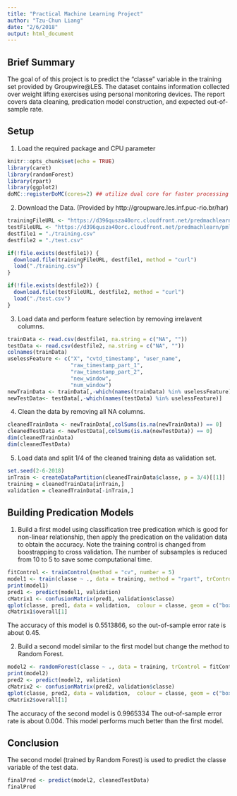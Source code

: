 ```yaml
---
title: "Practical Machine Learning Project"
author: "Tzu-Chun Liang"
date: "2/6/2018"
output: html_document
---
```


## Brief Summary

The goal of of this project is to predict the "classe" variable in the training set provided by Groupwire@LES. The dataset contains information collected over weight lifting exercises using personal monitoring devices. The report covers data cleaning, predication model construction, and expected out-of-sample rate.

## Setup

1. Load the required package and CPU parameter

```r
knitr::opts_chunk$set(echo = TRUE)
library(caret)
library(randomForest)
library(rpart)
library(ggplot2)
doMC::registerDoMC(cores=2) ## utilize dual core for faster processing
```

2. Download the Data. (Provided by http://groupware.les.inf.puc-rio.br/har)
```r
trainingFileURL <- "https://d396qusza40orc.cloudfront.net/predmachlearn/pml-training.csv"
testFileURL <- "https://d396qusza40orc.cloudfront.net/predmachlearn/pml-testing.csv"
destfile1 = "./training.csv"
destfile2 = "./test.csv"

if(!file.exists(destfile1)) {
  download.file(trainingFileURL, destfile1, method = "curl")
  load("./training.csv")
}

if(!file.exists(destfile2)) {
  download.file(testFileURL, destfile2, method = "curl")
  load("./test.csv")
}

```

3. Load data and perform feature selection by removing irrelavent columns.

```r
trainData <- read.csv(destfile1, na.string = c("NA", ""))
testData <- read.csv(destfile2, na.string = c("NA", ""))
colnames(trainData)
uselessFeature <- c("X", "cvtd_timestamp", "user_name", 
                    "raw_timestamp_part_1",
                    "raw_timestamp_part_2",
                    "new_window",
                    "num_window")
newTrainData <- trainData[,-which(names(trainData) %in% uselessFeature)]
newTestData<- testData[,-which(names(testData) %in% uselessFeature)]
```

4. Clean the data by removing all NA columns.
```r
cleanedTrainData <- newTrainData[,colSums(is.na(newTrainData)) == 0]
cleanedTestData <- newTestData[,colSums(is.na(newTestData)) == 0]
dim(cleanedTrainData)
dim(cleanedTestData)
```

5. Load data and split 1/4 of the cleaned training data as validation set.

```r
set.seed(2-6-2018)
inTrain <- createDataPartition(cleanedTrainData$classe, p = 3/4)[[1]]
training = cleanedTrainData[inTrain,]
validation = cleanedTrainData[-inTrain,]
```

## Building Predication Models

1. Build a first model using classification tree predication which is good for non-linear relationship, then apply the predication on the validation data to obtain the accuracy. Note the training control is changed from boostrapping to cross validation. The number of subsamples is reduced from 10 to 5 to save some computational time.
```r
fitControl <- trainControl(method = "cv", number = 5)
model1 <- train(classe ~ ., data = training, method = "rpart", trControl = fitControl)
print(model1)
pred1 <- predict(model1, validation)
cMatrix1 <- confusionMatrix(pred1, validation$classe)
qplot(classe, pred1, data = validation,  colour = classe, geom = c("boxplot", "jitter"), main = "Predicted vs Observed Classe (validation data)", xlab = "Observed Classe", ylab = "Predicted Classe")
cMatrix1$overall[1]
```

The accuracy of this model is 0.5513866, so the out-of-sample error rate is about 0.45.

2. Build a second model similar to the first model but change the method to Random Forest.
```r
model2 <- randomForest(classe ~ ., data = training, trControl = fitControl)
print(model2)
pred2 <- predict(model2, validation)
cMatrix2 <- confusionMatrix(pred2, validation$classe)
qplot(classe, pred2, data = validation,  colour = classe, geom = c("boxplot", "jitter"), main = "Predicted vs Observed Classe (validation data)", xlab = "Observed Classe", ylab = "Predicted Classe")
cMatrix2$overall[1]
```

The accuracy of the second model is 0.9965334 The out-of-sample error rate is about 0.004. This model performs much better than the first model.

## Conclusion

The second model (trained by Random Forest) is used to predict the classe variable of the test data.
```r
finalPred <- predict(model2, cleanedTestData)
finalPred
```